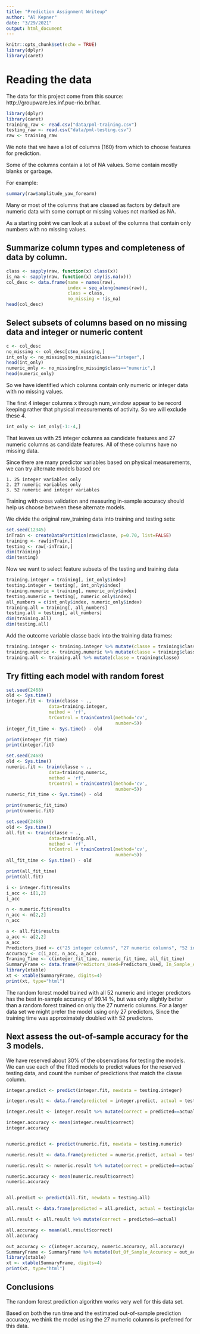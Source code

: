 ```yaml
---
title: "Prediction Assignment Writeup"
author: "Al Kepner"
date: "3/29/2021"
output: html_document
---
```



```r
knitr::opts_chunk$set(echo = TRUE)
library(dplyr)
library(caret)
```

# Reading the data

The data for this project come from this source: http://groupware.les.inf.puc-rio.br/har. 

```r
library(dplyr)
library(caret)
training_raw <- read.csv("data/pml-training.csv")
testing_raw <- read.csv("data/pml-testing.csv")
raw <- training_raw

```


We note that we have a lot of columns (160) from which to choose features for prediction.

Some of the columns contain a lot of NA values. Some contain mostly blanks or garbage.

For example:
```r
summary(raw$amplitude_yaw_forearm)
```

Many or most of the columns that are classed as factors by default are numeric data with some corrupt or missing values not marked as NA.
  
As a starting point we can look at a subset of the columns that contain only numbers with no missing values.


## Summarize column types and completeness of data by column.
```r
class <- sapply(raw, function(x) class(x))
is_na <- sapply(raw, function(x) any(is.na(x)))
col_desc <- data.frame(name = names(raw), 
                       index = seq_along(names(raw)), 
                       class = class, 
                       no_missing = !is_na)
head(col_desc)
```

## Select subsets of columns based on no missing data and integer or numeric content
```r
c <- col_desc
no_missing <- col_desc[c$no_missing,]
int_only <- no_missing[no_missing$class=="integer",]
head(int_only)
numeric_only <- no_missing[no_missing$class=="numeric",]
head(numeric_only)
```

So we have identified which columns contain only numeric or integer data with
no missing values.

The first 4 integer columns x through num_window appear to
be record keeping rather that physical measurements of activity.
So we will exclude these 4.
```r
int_only <- int_only[-1:-4,]
```

That leaves us with 25 integer columns as candidate features
and 27 numeric columns as candidate features. All of these columns have
no missing data.

Since there are many predictor variables based on physical measurements, we can
try alternate models based on:

    1. 25 integer variables only
    2. 27 numeric variables only
    3. 52 numeric and integer variables

Training with cross validation and measuring in-sample accuracy should help us choose between
these alternate models.

We divide the original raw_training data into training and testing sets:
```r
set.seed(12345)
inTrain <- createDataPartition(raw$classe, p=0.70, list=FALSE)
training <- raw[inTrain,]
testing <- raw[-inTrain,]
dim(training)
dim(testing)
```


Now we want to select feature subsets of the testing and training data

```r
training.integer = training[, int_only$index]
testing.integer = testing[, int_only$index]
training.numeric = training[, numeric_only$index]
testing.numeric = testing[, numeric_only$index]
all_numbers = c(int_only$index, numeric_only$index)
training.all = training[, all_numbers]
testing.all = testing[, all_numbers]
dim(training.all)
dim(testing.all)
```


Add the outcome variable classe back into the training data frames:
```r
training.integer <- training.integer %>% mutate(classe = training$classe)
training.numeric <- training.numeric %>% mutate(classe = training$classe)
training.all <- training.all %>% mutate(classe = training$classe)
```


## Try fitting each model with random forest
```r
set.seed(2468)
old <- Sys.time()
integer.fit <- train(classe ~ ., 
                data=training.integer,
                method = 'rf',
                trControl = trainControl(method='cv',
                                         number=5))
integer_fit_time <- Sys.time() - old
```

```r
print(integer_fit_time)
print(integer.fit)
```

```r
set.seed(2468)
old <- Sys.time()
numeric.fit <- train(classe ~ ., 
                data=training.numeric,
                method = 'rf',
                trControl = trainControl(method='cv',
                                         number=5))
numeric_fit_time <- Sys.time() - old
```

```r
print(numeric_fit_time)
print(numeric.fit)
```


```r
set.seed(2468)
old <- Sys.time()
all.fit <- train(classe ~ ., 
                data=training.all,
                method = 'rf',
                trControl = trainControl(method='cv',
                                         number=5))
all_fit_time <- Sys.time() - old
```

```r
print(all_fit_time)
print(all.fit)
```

```r

i <- integer.fit$results
i_acc <- i[1,2]
i_acc

n <- numeric.fit$results
n_acc <- n[2,2]
n_acc

a <- all.fit$results
a_acc <- a[2,2]
a_acc
Predictors_Used <- c("25 integer columns", "27 numeric columns", "52 integer + numeric columns")
Accuracy <- c(i_acc, n_acc, a_acc)
Traning_Time <- c(integer_fit_time, numeric_fit_time, all_fit_time)
SummaryFrame <- data.frame(Predictors_Used=Predictors_Used, In_Sample_Accuracy=Accuracy, Traning_Time)
library(xtable)
xt <- xtable(SummaryFrame, digits=4)
print(xt, type="html")
```

The random forest model trained with all 52 numeric and integer predictors has the best in-sample accuracy of 99.14 %, but was only slightly better than a random forest trained on only the 27 numeric columns. For a larger data set we might prefer the model using only 27 predictors, Since the training time was approximately doubled with 52 predictors.

## Next assess the out-of-sample accuracy for the 3 models.

We have reserved about 30% of the observations for testing the models.
We can use each of the fitted models to predict values for the reserved testing data,
and count the number of predictions that match the classe column.

```r

integer.predict <- predict(integer.fit, newdata = testing.integer)

integer.result <- data.frame(predicted = integer.predict, actual = testing$classe)

integer.result <- integer.result %>% mutate(correct = predicted==actual)

integer.accuracy <- mean(integer.result$correct)
integer.accuracy


numeric.predict <- predict(numeric.fit, newdata = testing.numeric)

numeric.result <- data.frame(predicted = numeric.predict, actual = testing$classe)

numeric.result <- numeric.result %>% mutate(correct = predicted==actual)

numeric.accuracy <- mean(numeric.result$correct)
numeric.accuracy


all.predict <- predict(all.fit, newdata = testing.all)

all.result <- data.frame(predicted = all.predict, actual = testing$classe)

all.result <- all.result %>% mutate(correct = predicted==actual)

all.accuracy <- mean(all.result$correct)
all.accuracy
```

```r

out_accuracy <- c(integer.accuracy, numeric.accuracy, all.accuracy)
SummaryFrame <- SummaryFrame %>% mutate(Out_Of_Sample_Accuracy = out_accuracy)
library(xtable)
xt <- xtable(SummaryFrame, digits=4)
print(xt, type="html")
```

## Conclusions
The random forest prediction algorithm works very well for this data set.

Based on both the run time and the estimated out-of-sample prediction accuracy, we think the model using the 27 numeric columns is preferred for this data.

